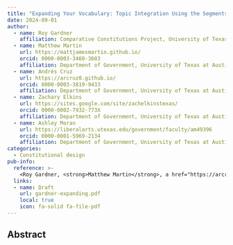 ```yaml
---
title: "Expanding Your Vocabulary: Topic Integration Using the Segments-as-Topics (SAT) Approach"
date: 2024-09-01
author:
  - name: Roy Gardner
    affiliation: Comparative Constitutions Project, University of Texas at Austin
  - name: Matthew Martin
    url: https://mattjamesmartin.github.io/
    orcid: 0000-0003-3460-3603
    affiliation: Department of Government, University of Texas at Austin
  - name: Andrés Cruz
    url: https://arcruz0.github.io/
    orcid: 0000-0003-3819-9433
    affiliation: Department of Government, University of Texas at Austin
  - name: Zachary Elkins
    url: https://sites.google.com/site/zachelkinstexas/
    orcid: 0000-0002-7932-773X
    affiliation: Department of Government, University of Texas at Austin
  - name: Ashley Moran
    url: https://liberalarts.utexas.edu/government/faculty/am49396
    orcid: 0000-0001-5969-2134
    affiliation: Department of Government, University of Texas at Austin
categories: 
  - Constitutional design
pub-info:
  reference: >-
    <Roy Gardner, <strong>Matthew Martin</strong>, a href="https://arcruz0.github.io/">Andrés Cruz</a>, <a href="https://site.google.com/site/zachelkinstexas/">Zachary Elkins</a>, and <a href="https://liberalarts.utexas.edu/government/faculty/am49396">Ashley Moran</a>. “Expanding Your Vocabulary: Topic Integration Using the Segments-as-Topics (SAT) Approach.”
  links:
  - name: Draft
    url: gardner-expanding.pdf
    local: true
    icon: fa-solid fa-file-pdf
---
```


## Abstract

